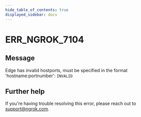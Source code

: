 ```yaml
---
hide_table_of_contents: true
displayed_sidebar: docs
---
```



# ERR_NGROK_7104

## Message

Edge has invalid hostports, must be specified in the format 'hostname:portnumber': `INVALID`

<ErrorDetails error="err_ngrok_7104" />

## Further help

If you're having trouble resolving this error, please reach out to [support@ngrok.com](mailto:support@ngrok.com?subject=Help%20with%20ERR_NGROK_7104).
